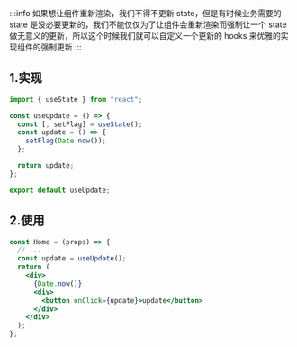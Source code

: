:::info
如果想让组件重新渲染，我们不得不更新 state，但是有时候业务需要的 state 是没必要更新的，我们不能仅仅为了让组件会重新渲染而强制让一个 state 做无意义的更新，所以这个时候我们就可以自定义一个更新的 hooks 来优雅的实现组件的强制更新
:::

## 1.实现

```jsx
import { useState } from "react";

const useUpdate = () => {
  const [, setFlag] = useState();
  const update = () => {
    setFlag(Date.now());
  };

  return update;
};

export default useUpdate;
```

## 2.使用

```jsx
const Home = (props) => {
  // ...
  const update = useUpdate();
  return (
    <div>
      {Date.now()}
      <div>
        <button onClick={update}>update</button>
      </div>
    </div>
  );
};
```
